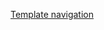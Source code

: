 <noinclude></noinclude>
{{helpbox
|name = SBSnav
|tracking = <includeonly>no</includeonly>
|list1=<div>
[[Wikipedia:WikiProject Succession Box Standardization|Project Page]] <small>([[WP:SBS]])</small><br>[[Wikipedia talk:WikiProject Succession Box Standardization|Discussion]] <small>([[WT:SBS]])</small><br>[[Template:S-start|Documentation]]<br>[[Wikipedia:WikiProject Succession Box Standardization/Guidelines|Guidelines]] <small>([[WP:SBS/G]])</small><br>[[Wikipedia:WikiProject Succession Box Standardization/Templates|Templates]] <small>([[WP:SBS/T]])</small><!-- <br>[[Wikipedia:WikiProject Succession Box Standardization/Offices|Offices]] <small>([[WP:SBS/O]])</small> --><br>[[Wikipedia:WikiProject Succession Box Standardization/Cheatsheet|Cheatsheet]] <small>([[WP:SBS/C]])</small>
----
[[Wikipedia:WikiProject Succession Box Standardization/Navboxes|Navboxes]]
----
[[Wikipedia:WikiProject Succession Box Standardization/Completed proposals|Proposal Archives]]<br>
[[:Category:Succession templates|Category]]
</div>
}}<noinclude>
{{brClear}}
[[Category:WikiProject Succession Box Standardization|Template navigation]]
[[Category:維基百科維護模板|{{PAGENAME}}]]
[[Category:帮助模板|{{PAGENAME}}]]
</noinclude>